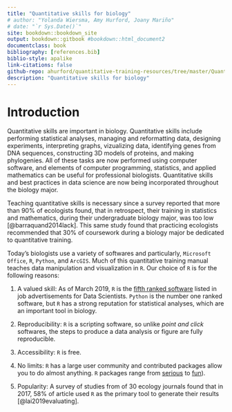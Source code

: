 ```yaml
--- 
title: "Quantitative skills for biology"
# author: "Yolanda Wiersma, Amy Hurford, Joany Mariño"
# date: "`r Sys.Date()`"
site: bookdown::bookdown_site
output: bookdown::gitbook #bookdown::html_document2
documentclass: book
bibliography: [references.bib]
biblio-style: apalike
link-citations: false
github-repo: ahurford/quantitative-training-resources/tree/master/Quantitative training guides/quant-guide
description: "Quantitative skills for biology"
---
```


# Introduction

Quantitative skills are important in biology. Quantitative skills include performing statistical analyses, managing and reformatting data, designing experiments, interpreting graphs, vizualizing data, identifying genes from DNA sequences, constructing 3D models of proteins, and making phylogenies. All of these tasks are now performed using computer software, and elements of computer programming, statistics, and applied mathematics can be useful for professional biologists. Quantitative skills and best practices in data science are now being incorporated throughout the biology major.

Teaching quantitative skills is necessary since a survey reported that more than 90% of ecologists found, that in retrospect, their training in statistics and mathematics, during their undergraduate biology major, was too low [@barraquand2014lack]. This same study found that practicing ecologists recommended that 30% of coursework during a biology major be dedicated to quantitative training.

Today's biologists use a variety of softwares and particularly, `Microsoft Office`, `R`, `Python`, and `ArcGIS`. Much of this quantitative training manual teaches data manipulation and visualization in `R`. Our choice of `R` is for the following reasons:

1. A valued skill: As of March 2019, `R` is the [fifth ranked software](http://r4stats.com/articles/popularity/) listed in job advertisements for Data Scientists. `Python` is the number one ranked software, but `R` has a strong reputation for statistical analyses, which are an important tool in biology.

1. Reproducibility: `R` is a scripting software, so unlike _point and click_ softwares, the steps to produce a data analysis or figure are fully reproducible.

1. Accessibility: `R` is free.

1. No limits: `R` has a large user community and contributed packages allow you to do almost anything. `R` packages range from [serious](https://rviews.rstudio.com/2017/10/09/population-modeling-in-r/) to [fun](https://www.r-bloggers.com/useless-but-fun-r-packages/)).

1. Popularity: A survey of studies from of 30 ecology journals found that in 2017, 58% of article used `R` as the primary tool to generate their results [@lai2019evaluating].
